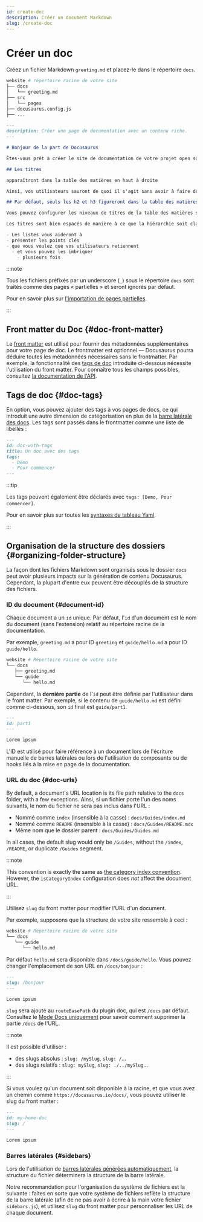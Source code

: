 ```yaml
---
id: create-doc
description: Créer un document Markdown
slug: /create-doc
---
```


# Créer un doc

Créez un fichier Markdown `greeting.md` et placez-le dans le répertoire `docs`.

```bash
website # répertoire racine de votre site
├── docs
│   └── greeting.md
├── src
│   └── pages
├── docusaurus.config.js
├── ...
```

```md
---
description: Créer une page de documentation avec un contenu riche.
---

# Bonjour de la part de Docusaurus

Êtes-vous prêt à créer le site de documentation de votre projet open source ?

## Les titres

apparaîtront dans la table des matières en haut à droite

Ainsi, vos utilisateurs sauront de quoi il s'agit sans avoir à faire défiler la page ou même sans la lire.

## Par défaut, seuls les h2 et h3 figureront dans la table des matières.

Vous pouvez configurer les niveaux de titres de la table des matières soit par document, soit dans la configuration du thème.

Les titres sont bien espacés de manière à ce que la hiérarchie soit claire.

- Les listes vous aideront à
- présenter les points clés
- que vous voulez que vos utilisateurs retiennent
  - et vous pouvez les imbriquer
    - plusieurs fois
```

:::note

Tous les fichiers préfixés par un underscore (`_`) sous le répertoire `docs` sont traités comme des pages « partielles » et seront ignorés par défaut.

Pour en savoir plus sur [l'importation de pages partielles](../markdown-features/markdown-features-react.mdx#importing-markdown).

:::

## Front matter du Doc {#doc-front-matter}

Le [front matter](../markdown-features/markdown-features-intro.mdx#front-matter) est utilisé pour fournir des métadonnées supplémentaires pour votre page de doc. Le frontmatter est optionnel — Docusaurus pourra déduire toutes les métadonnées nécessaires sans le frontmatter. Par exemple, la fonctionnalité des [tags de doc](#doc-tags) introduite ci-dessous nécessite l'utilisation du front matter. Pour connaître tous les champs possibles, consultez [la documentation de l'API](../../api/plugins/plugin-content-docs.mdx#markdown-front-matter).

## Tags de doc {#doc-tags}

En option, vous pouvez ajouter des tags à vos pages de docs, ce qui introduit une autre dimension de catégorisation en plus de la [barre latérale des docs](./sidebar/index.mdx). Les tags sont passés dans le frontmatter comme une liste de libellés :

```md "your-doc-page.md"
---
id: doc-with-tags
title: Un doc avec des tags
tags:
  - Démo
  - Pour commencer
---
```

:::tip

Les tags peuvent également être déclarés avec `tags: [Demo, Pour commencer]`.

Pour en savoir plus sur toutes les [syntaxes de tableau Yaml](https://www.w3schools.io/file/yaml-arrays/).

:::

## Organisation de la structure des dossiers {#organizing-folder-structure}

La façon dont les fichiers Markdown sont organisés sous le dossier `docs` peut avoir plusieurs impacts sur la génération de contenu Docusaurus. Cependant, la plupart d'entre eux peuvent être découplés de la structure des fichiers.

### ID du document {#document-id}

Chaque document a un `id` unique. Par défaut, l'`id` d'un document est le nom du document (sans l'extension) relatif au répertoire racine de la documentation.

Par exemple, `greeting.md` a pour ID `greeting` et `guide/hello.md` a pour ID `guide/hello`.

```bash
website # Répertoire racine de votre site
└── docs
   ├── greeting.md
   └── guide
      └── hello.md
```

Cependant, la **dernière partie** de l'`id` peut être définie par l'utilisateur dans le front matter. Par exemple, si le contenu de `guide/hello.md` est défini comme ci-dessous, son `id` final est `guide/part1`.

```md
---
id: part1
---

Lorem ipsum
```

L'ID est utilisé pour faire référence à un document lors de l'écriture manuelle de barres latérales ou lors de l'utilisation de composants ou de hooks liés à la mise en page de la documentation.

### URL du doc {#doc-urls}

By default, a document's URL location is its file path relative to the `docs` folder, with a few exceptions. Ainsi, si un fichier porte l'un des noms suivants, le nom du fichier ne sera pas inclus dans l'URL :

- Nommé comme `index` (insensible à la casse) : `docs/Guides/index.md`
- Nommé comme `README` (insensible à la casse) : `docs/Guides/README.mdx`
- Même nom que le dossier parent : `docs/Guides/Guides.md`

In all cases, the default slug would only be `/Guides`, without the `/index`, `/README`, or duplicate `/Guides` segment.

:::note

This convention is exactly the same as [the category index convention](./sidebar/autogenerated.mdx#category-index-convention). However, the `isCategoryIndex` configuration does _not_ affect the document URL.

:::

Utilisez `slug` du front matter pour modifier l'URL d'un document.

Par exemple, supposons que la structure de votre site ressemble à ceci :

```bash
website # Répertoire racine de votre site
└── docs
   └── guide
      └── hello.md
```

Par défaut `hello.md` sera disponible dans `/docs/guide/hello`. Vous pouvez changer l'emplacement de son URL en `/docs/bonjour` :

```md
---
slug: /bonjour
---

Lorem ipsum
```

`slug` sera ajouté au `routeBasePath` du plugin doc, qui est `/docs` par défaut. Consultez le [Mode Docs uniquement](docs-introduction.mdx#docs-only-mode) pour savoir comment supprimer la partie `/docs` de l'URL.

:::note

Il est possible d'utiliser :

- des slugs absolus : `slug: /mySlug`, `slug: /`...
- des slugs relatifs : `slug: mySlug`, `slug: ./../mySlug`...

:::

Si vous voulez qu'un document soit disponible à la racine, et que vous avez un chemin comme `https://docusaurus.io/docs/`, vous pouvez utiliser le slug du front matter :

```md
---
id: my-home-doc
slug: /
---

Lorem ipsum
```

### Barres latérales {#sidebars}

Lors de l'utilisation de [barres latérales générées automatiquement](./sidebar/autogenerated.mdx), la structure du fichier déterminera la structure de la barre latérale.

Notre recommandation pour l'organisation du système de fichiers est la suivante : faites en sorte que votre système de fichiers reflète la structure de la barre latérale (afin de ne pas avoir à écrire à la main votre fichier `sidebars.js`), et utilisez `slug` du front matter pour personnaliser les URL de chaque document.

